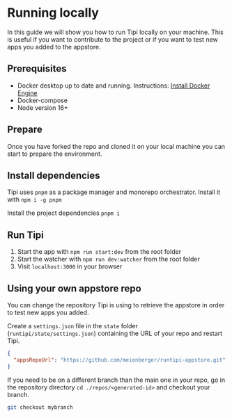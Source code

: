 # Running locally

In this guide we will show you how to run Tipi locally on your machine. This is useful if you want to contribute to the project or if you want to test new apps you added to the appstore.

## Prerequisites
- Docker desktop up to date and running. Instructions: [Install Docker Engine](https://docs.docker.com/engine/install/)
- Docker-compose
- Node version 16+

## Prepare
Once you have forked the repo and cloned it on your local machine you can start to prepare the environment.

## Install dependencies
Tipi uses `pnpm` as a package manager and monorepo orchestrator. Install it with
`npm i -g pnpm`

Install the project dependencies
`pnpm i`

## Run Tipi
1. Start the app with `npm run start:dev` from the root folder
2. Start the watcher with `npm run dev:watcher` from the root folder
2. Visit `localhost:3000` in your browser

## Using your own appstore repo
You can change the repository Tipi is using to retrieve the appstore in order to test new apps you added.

Create a `settings.json` file in the `state` folder (`runtipi/state/settings.json`) containing the URL of your repo and restart Tipi.

```json
{
  "appsRepoUrl": "https://github.com/meienberger/runtipi-appstore.git"
}
```

If you need to be on a different branch than the main one in your repo, go in the repository directory `cd ./repos/<generated-id>` and checkout your branch.

```bash
git checkout mybranch
```
